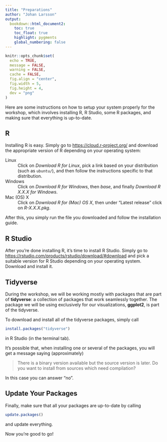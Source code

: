 ```yaml
---
title: "Preparations"
author: "Johan Larsson"
output:
  bookdown::html_document2:
    toc: true
    toc_float: true
    highlight: pygments
    global_numbering: false
---
```


```r

knitr::opts_chunk$set(
  echo = TRUE,
  message = FALSE,
  warning = FALSE,
  cache = FALSE,
  fig.align = "center",
  fig.width = 5,
  fig.height = 4,
  dev = "png"
)
```

Here are some instructions on how to setup your system properly for
the workshop, which involves installing R, R Studio, some R packages,
and making sure that everything is up-to-date.

## R {-}

Installing R is easy. Simply go to <https://cloud.r-project.org/> and download
the appropriate version of R depending on your operating system:

Linux
: Click on *Download R for Linux*, pick a link based on your distribution
  (such as `ubuntu/`), and then follow the instructions specific to that
  distribution.

Windows
: Click on *Download R for Windows*, then *base*, and finally
  *Download R X.X.X for Windows*.

Mac (OS) X
: Click on *Download R for (Mac) OS X*, then under "Latest release"
  click on *R-X.X.X.pkg*.

After this, you simply run the file you downloaded and follow the installation
guide.

## R Studio {-}

After you're done installing R, it's time to install R Studio. Simply go to
<https://rstudio.com/products/rstudio/download/#download> and pick a suitable
version for R Studio depending on your operating system. Download and install
it.

## Tidyverse {-}

During the workshop, we will be working mostly with packages that are
part of **tidyverse**: a collection of packages that work seamlessly
together. The package we will be using exclusively for our
visualizations, **ggplot2**, is part of the tidyverse.

To download and install all of the tidyverse packages, simply call

```r
install.packages("tidyverse")
```

in R Studio (in the terminal tab). 

It's possible that, when installing one or several of the packages,
you will get a message saying (approximately)

> There is a binary version available but the source version is later. Do
  you want to install from sources which need compilation?

In this case you can answer "no".

## Update Your Packages {-}

Finally, make sure that all your packages are up-to-date by
calling 

```r
update.packages()
```

and update everything.

Now you're good to go!
